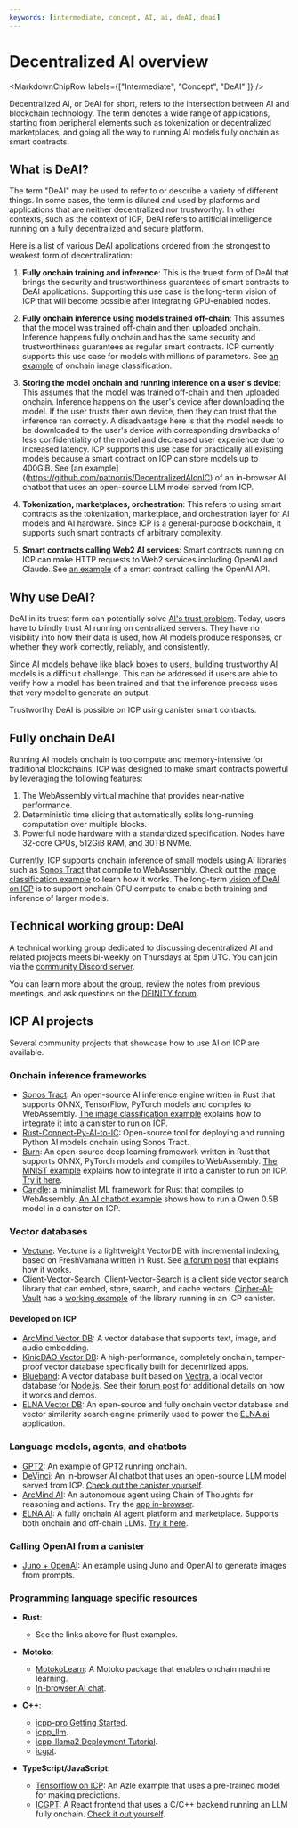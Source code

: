 ```yaml
---
keywords: [intermediate, concept, AI, ai, deAI, deai]
---
```



# Decentralized AI overview

<MarkdownChipRow labels={["Intermediate", "Concept", "DeAI" ]} />

Decentralized AI, or DeAI for short, refers to the intersection between AI and blockchain technology.
The term denotes a wide range of applications, starting from peripheral elements such as tokenization or decentralized marketplaces, and going all the way to running AI models fully onchain as smart contracts.

## What is DeAI?

The term "DeAI" may be used to refer to or describe a variety of different things. In some cases, the term is diluted and used by platforms and applications that are neither decentralized nor trustworthy. In other contexts, such as the context of ICP, DeAI refers to artificial intelligence running on a fully decentralized and secure platform.

Here is a list of various DeAI applications ordered from the strongest to weakest form of decentralization:

1. **Fully onchain training and inference**:
This is the truest form of DeAI that brings the security and trustworthiness guarantees of smart contracts to DeAI applications.
Supporting this use case is the long-term vision of ICP that will become possible after integrating GPU-enabled nodes.

2. **Fully onchain inference using models trained off-chain**:
This assumes that the model was trained off-chain and then uploaded onchain.
Inference happens fully onchain and has the same security and trustworthiness guarantees as regular smart contracts.
ICP currently supports this use case for models with millions of parameters.
See [an example](https://github.com/dfinity/examples/tree/master/rust/image-classification) of onchain image classification.

3. **Storing the model onchain and running inference on a user's device**:
This assumes that the model was trained off-chain and then uploaded onchain.
Inference happens on the user's device after downloading the model.
If the user trusts their own device, then they can trust that the inference ran correctly.
A disadvantage here is that the model needs to be downloaded to the user's device with corresponding drawbacks of less confidentiality of the model and decreased user experience due to increased latency.
ICP supports this use case for practically all existing models because a smart contract on ICP can store models up to 400GiB.
See [an example]((https://github.com/patnorris/DecentralizedAIonIC) of an in-browser AI chatbot that uses an open-source LLM model served from ICP.

4. **Tokenization, marketplaces, orchestration**:
This refers to using smart contracts as the tokenization, marketplace, and orchestration layer for AI models and AI hardware.
Since ICP is a general-purpose blockchain, it supports such smart contracts of arbitrary complexity.

5. **Smart contracts calling Web2 AI services**:
Smart contracts running on ICP can make HTTP requests to Web2 services including OpenAI and Claude.
See [an example](https://github.com/peterpeterparker/juno-openai) of a smart contract calling the OpenAI API.

## Why use DeAI?

DeAI in its truest form can potentially solve [AI's trust problem](https://medium.com/@dfinity/deai-shedding-light-on-ais-black-box-problem-34b29281b743).
Today, users have to blindly trust AI running on centralized servers.
They have no visibility into how their data is used, how AI models produce responses, or whether they work correctly, reliably, and consistently.

Since AI models behave like black boxes to users, building trustworthy AI models is a difficult challenge.
This can be addressed if users are able to verify how a model has been trained and that the inference process uses that very model to generate an output.

Trustworthy DeAI is possible on ICP using canister smart contracts.

## Fully onchain DeAI

Running AI models onchain is too compute and memory-intensive for traditional blockchains. ICP was designed to make smart contracts powerful by leveraging the following features:
1. The WebAssembly virtual machine that provides near-native performance.
2. Deterministic time slicing that automatically splits long-running computation over multiple blocks.
3. Powerful node hardware with a standardized specification. Nodes have 32-core CPUs, 512GiB RAM, and 30TB NVMe.

Currently, ICP supports onchain inference of small models using AI libraries such as [Sonos Tract](https://github.com/sonos/tract) that compile to WebAssembly.
Check out the [image classification example](/docs/current/developer-docs/ai/ai-onchain) to learn how it works.
The long-term [vision of DeAI on ICP](https://internetcomputer.org/roadmap#Decentralized%20AI-start) is to support onchain GPU compute to enable both training and inference of larger models.

## Technical working group: DeAI

A technical working group dedicated to discussing decentralized AI and related projects meets bi-weekly on Thursdays at 5pm UTC. You can join via the [community Discord server](https://discord.gg/jnjVVQaE2C).

You can learn more about the group, review the notes from previous meetings, and ask questions on the [DFINITY forum](https://forum.dfinity.org/t/technical-working-group-deai/24621).

## ICP AI projects

Several community projects that showcase how to use AI on ICP are available.

### Onchain inference frameworks

- [Sonos Tract](https://github.com/sonos/tract): An open-source AI inference engine written in Rust that supports ONNX, TensorFlow, PyTorch models and compiles to WebAssembly.
  [The image classification example](https://github.com/dfinity/examples/tree/master/rust/image-classification) explains how to integrate it into a canister to run on ICP.
- [Rust-Connect-Py-AI-to-IC](https://github.com/jeshli/rust-connect-py-ai-to-ic): Open-source tool for deploying and running Python AI models onchain using Sonos Tract.
- [Burn](https://github.com/tracel-ai/burn): An open-source deep learning framework written in Rust that supports ONNX, PyTorch models and compiles to WebAssembly.
  [The MNIST example](https://github.com/smallstepman/ic-mnist) explains how to integrate it into a canister to run on ICP. [Try it here](https://jsi2g-jyaaa-aaaam-abnia-cai.icp0.io/).
- [Candle](https://github.com/huggingface/candle): a minimalist ML framework for Rust that compiles to WebAssembly.
  [An AI chatbot example](https://github.com/ldclabs/ic-panda/tree/main/src/ic_panda_ai) shows how to run a Qwen 0.5B model in a canister on ICP.

### Vector databases

- [Vectune](https://github.com/ClankPan/Vectune): Vectune is a lightweight VectorDB with incremental indexing, based on FreshVamana written in Rust.
  See [a forum post](https://forum.dfinity.org/t/worlds-largest-web3-vector-database/33309) that explains how it works.
- [Client-Vector-Search](https://github.com/yusufhilmi/client-vector-search): Client-Vector-Search is a client side vector search library that can embed, store, search, and cache vectors.
  [Cipher-AI-Vault](https://forum.dfinity.org/t/introducing-cipher-ai-vault-a-fully-sandboxed-ai-demo-w-memory/34803) has a [working example](https://github.com/supaIC/Cipher-AI-Vault/tree/main/frontend/frontend/hooks/client-vector-search) of the library running in an ICP canister.

#### Developed on ICP
- [ArcMind Vector DB](https://github.com/arcmindai/arcmindvector): A vector database that supports text, image, and audio embedding.
- [KinicDAO Vector DB](https://xcvai-qiaaa-aaaak-afowq-cai.icp0.io/): A high-performance, completely onchain, tamper-proof vector database specifically built for decentrlized apps.
- [Blueband](https://github.com/highfeast/ic-use-blueband-db): A vector database built based on [Vectra](https://www.vectra.ai/), a local vector database for [Node.js](https://nodejs.org/en).
  See their [forum post](https://forum.dfinity.org/t/blueband-vector-database/33934) for additional details on how it works and demos.
- [ELNA Vector DB](https://github.com/elna-ai/elna-vector-db): An open-source and fully onchain vector database and vector similarity search engine primarily used to power the [ELNA.ai](https://elna.ai/) application.

### Language models, agents, and chatbots

- [GPT2](https://github.com/modclub-app/rust-connect-py-ai-to-ic/tree/main/internet_computer/examples/gpt2): An example of GPT2 running onchain.
- [DeVinci](https://github.com/patnorris/DecentralizedAIonIC): An in-browser AI chatbot that uses an open-source LLM model served from ICP. [Check out the canister yourself](https://x6occ-biaaa-aaaai-acqzq-cai.icp0.io/).
- [ArcMind AI](https://github.com/arcmindai/arcmindai): An autonomous agent using Chain of Thoughts for reasoning and actions. Try the [app in-browser](https://arcmindai.app).
- [ELNA AI](https://github.com/elna-ai): A fully onchain AI agent platform and marketplace. Supports both onchain and off-chain LLMs. [Try it here](https://dapp.elna.ai/).

### Calling OpenAI from a canister

- [Juno + OpenAI](https://github.com/peterpeterparker/juno-openai): An example using Juno and OpenAI to generate images from prompts.

### Programming language specific resources

  - **Rust**:
    - See the links above for Rust examples.

  - **Motoko**:
    - [MotokoLearn](https://github.com/ildefons/motokolearn): A Motoko package that enables onchain machine learning.
    - [In-browser AI chat](https://github.com/patnorris/DecentralizedAIonIC).

  - **C++**:
    - [icpp-pro Getting Started](https://docs.icpp.world/getting-started.html).
    - [icpp_llm](https://github.com/icppWorld/icpp_llm).
    - [icpp-llama2 Deployment Tutorial](https://github.com/icppWorld/icpp_llm/blob/main/icpp_llama2/README.md).
    - [icgpt](https://github.com/icppWorld/icgpt).

  - **TypeScript/JavaScript**:
    - [Tensorflow on ICP](https://github.com/carlosarturoceron/decentAI): An Azle example that uses a pre-trained model for making predictions.
    - [ICGPT](https://github.com/icppWorld/icgpt): A React frontend that uses a C/C++ backend running an LLM fully onchain. [Check it out yourself](https://icgpt.icpp.world/).
